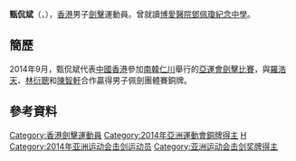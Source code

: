 {{noteTA|G1=Sports}}
{{Infobox sportsperson
| headercolor    = #778899
| name           = 甄侃斌
| image          = 
| imagesize      =
| caption        =
| birthname      =
| fullname       =
| nickname       =
| nationality    = 
| residence      =
| birth_date      = {{birth_date_and_age|1992|10|5}}<ref name="仁川亞運">{{cite web|title=Profile - Yan Hon Pan|url=http://www.incheon2014ag.org/Sports/Biographies/Athletes_Profile/?ParticCode=5117983&lang=en|publisher=2014年仁川亞運會官方網站}}{{dead link|date=2018年3月 |bot=InternetArchiveBot |fix-attempted=yes }}{{en}}</ref>
| birth_place     = {{BHKG}}
| height         = 
| weight         = 
| website        = 
| country        = {{HKG}}
| sport          = 男子[[擊劍|擊劍]] - [[軍刀_(擊劍)|佩劍]]
| collegeteam    =
| club           =
| team           =
| turnedpro      =
| coach          = 
| retired        =
| coaching       =
| worlds         =
| regionals      =
| nationals      =
| olympics       =
| paralympics    =
| highestranking =
| pb             =
| medaltemplates = 
{{MedalSport | 男子[[劍擊|劍擊]]}}
{{MedalCountry|{{HKG}}}}
{{MedalCompetition | [[亞洲運動會|亞洲運動會]]}}
{{MedalBronze | [[2014年亞洲運動會|2014年 仁川]] | [[2014年亞洲運動會擊劍比賽|男子佩劍團體賽]]}}
| show-medals    = yes
}}
'''甄侃斌'''（{{lang|en|'''Yan Hon Pan'''}}，{{bd|1992年|10月5日|catIdx=Y甄}}），[[香港|香港]]男子[[劍擊|劍擊]]運動員。曾就讀[[博愛醫院鄧佩瓊紀念中學|博愛醫院鄧佩瓊紀念中學]]。

==簡歷==
2014年9月，甄侃斌代表[[2014年亞洲運動會中國香港代表團|中國香港]]參加[[南韓|南韓]][[仁川|仁川]]舉行的[[2014年亞洲運動會|亞運會]][[2014年亞洲運動會擊劍比賽|劍擊比賽]]，與[[羅浩天|羅浩天]]、[[林衍聰|林衍聰]]和[[陳智軒|陳智軒]]合作贏得男子佩劍團體賽銅牌。

==參考資料==
{{Reflist}}

{{DEFAULTSORT:Yan Hon Pan}}
[[Category:香港劍擊運動員|Category:香港劍擊運動員]]
[[Category:2014年亞洲運動會銅牌得主|Category:2014年亞洲運動會銅牌得主]]
[[Category:甄姓|H]]
[[Category:2014年亚洲运动会击剑运动员|Category:2014年亚洲运动会击剑运动员]]
[[Category:亚洲运动会击剑奖牌得主|Category:亚洲运动会击剑奖牌得主]]